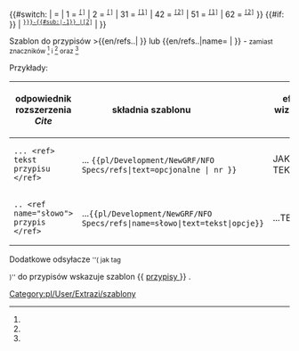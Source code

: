 <noinclude>{{pl/Development/NewGRF/inne strony|en= 
|pl=Template:pl/Development/NewGRF/NFO Specs/refs
}}</noinclude><includeonly><!--
 ~ ~ ~ ~ ~ ~ ~ ~ ~ ~ koment początek bez typów ~ ~ ~ ~ ~ ~ ~
--><!--
--><!--{{#if: {{{1|}}} --><!--
--><!-- | --><!--
 --><!--{{#if: {{{2|}}} --><!-- 'parametr grupy'
 --><!-- | --><!--
   --><!--<span id="ref-{{#expr: {{{1|}}}+{{{2|}}} }}">--><!--opcjonalny tekst--><!-- </span>--><!--
   --><!--<span title="odsyłacz do note-{{#expr: {{{1|}}}+{{{2|}}} }} na dole">--><!--
   --><!--<sup><tt>[[#note-{{#expr: {{{1|1}}}+{{{2|2}}} }}|[{{{1|}}}]]]</tt></sup></span>--><!-- 
 --><!-- | --><!-- (-2)
 --><!-- {{#if:{{{name|}}} --><!-- 
  --><!-- |--><!--
   --><!--<span id="ref-{{{name|}}}_{{{1|}}}-{{{3|}}}">--><!--opcjonalny tekst--><!-- </span>--><!--
   --><!--<span title="odsyłacz do note-{{{name|}}}-{{{1|}}} na dole">--><!--
   --><!--<sup><tt>[[#note-{{{name|name}}}-{{{1|1}}}|[{{{1|}}}]]]</tt></sup></span>--><!--
  --><!-- |--><!-- (-name)
   --><!--<span id="ref-{{{1|}}}">--><!--opcjonalny tekst--><!-- </span>--><!--
   --><!--<span title="odsyłacz do note-{{{1|}}} na dole">--><!--
   --><!--<sup><tt>[[#note-{{{1|1}}}|[{{{1|}}}]]]</tt></sup></span>--><!-- 
   --><!--}} --><!-- koniec if name
  --><!--}} --><!-- koniec if 2
--><!-- | --><!-- (-1)
--><!-- }} --><!-- koniec if 1
--><!--{{#if: {{{przypis|}}} --><!--
--><!-- | --><!--
--><!-- {{#if: {{{1|}}} --><!--
--><!-- | --><!--
--><!-- {{{text|}}} --><!--
--><!-- | --><!--
--><!-- }} --><!--
~ ~ ~ ~ ~ ~ ~ ~ ~ ~ początek  ~ ~ ~ ~ ~ ~ ~
-->{{#switch: <!--{{uc:-->{{{1|}}}<!--}}--><!--
-->| = <!--
-->{{{text|}}} <!--
-->| 1 =<!--
--><span id="ref-1"><!--opcjonalny tekst--></span><!--
--><span title="odsyłacz do note-1 na dole"><!--
--><sup><tt>[[#note-1|[{{{1|}}}]]]</tt></sup></span><!--
-->| 2 =<!--
--><span id="ref-2"><!--opcjonalny tekst--></span><!--
--><span title="odsyłacz do note-2 na dole"><!--
--><sup><tt>[[#note-2|[{{{1|}}}]]]</tt></sup></span><!--
-->| 31 =<!--
--><span id="ref-3"><!--opcjonalny tekst--></span><!--
--><span title="odsyłacz do note-3 na dole"><!--
--><sup><tt>[[#note-3|[1]]]</tt></sup></span><!--
-->| 42 =<!--
--><span id="ref-4"><!--opcjonalny tekst--></span><!--
--><span title="odsyłacz do note-4 na dole"><!--
--><sup><tt>[[#note-4|[2]]]</tt></sup></span><!--
-->| 51 =<!--
--><span id="ref-5"><!--opcjonalny tekst--></span><!--
--><span title="odsyłacz do note-5 na dole"><!--
--><sup><tt>[[#note-5|[1]]]</tt></sup></span><!--
-->| 62 =<!--
--><span id="ref-6"><!--opcjonalny tekst--></span><!--
--><span title="odsyłacz do note-6 na dole"><!--
--><sup><tt>[[#note-6|[2]]]</tt></sup></span><!--
--><!--|-->}}<!--
-->{{#if: {{{name|}}} }} <!--
--> | <!--
--><span id="ref-{{{name|}}}_{{#sub:{{{1|}}}|-1}}-{{#ifeq:{{#sub:{{{1|}}}|-1}} | 1 | 0 | 1 }}"><!--opcjonalny tekst--></span><!--
--><span title="odsyłacz do note-{{{name|}}}-{{#sub:{{{1|}}}|-1}} na dole"><!--
--><sup><tt>[[#note-{{{name|}}}-{{#sub:{{{1|}}}|-1}} |[2]]]</tt></sup></span><!--
--> | <!--
--> <!--
--> }} <!--
--></includeonly><noinclude>

Szablon do przypisów <nowiki>>{{en/refs..| }}</nowiki> lub <nowiki>{{en/refs..|name= | }}</nowiki> - <small>zamiast znaczników <ref> </ref> i <ref name=""> </ref> oraz <ref name="słowo"/></small>


Przykłady:
{| 
!odpowiednik rozszerzenia ''Cite'' !! składnia szablonu &nbsp; &nbsp; &nbsp; &nbsp; &nbsp; &nbsp; &nbsp; &nbsp; &nbsp; !! efekt wizualny &nbsp; &nbsp;  
|-
|style=vertical-align:<!--bottom-->middle |<!--<code>--><pre>... <ref> tekst przypisu </ref></pre><!--</code>-->
|style=vertical-align:middle<!--bottom--> |... <code><nowiki>{{pl/Development/NewGRF/NFO Specs/refs|text=opcjonalne |  nr }}</nowiki></code> 
|style=vertical-align:middle<!--top--> |JAKIŚ TEKST {{pl/Development/NewGRF/NFO Specs/refs|text=PRZYPIS|1}} 
|- 
|<pre>.. <ref name="słowo"> przypis </ref></pre>||style=vertical-align:middle|...<code><nowiki>{{pl/Development/NewGRF/NFO Specs/refs|name=słowo|text=tekst|opcje}}</nowiki></code> ||style=vertical-align:middle |...TEKSTY{{pl/Development/NewGRF/NFO Specs/refs|name=słowo|text=przypis|2}}
|}

<!-- <ref name="slowo"/> #cite_note-cargotype-1 #cite_ref-cargotype_1-1 -->

Dodatkowe odsyłacze <small>''( jak tag <references /> )''</small> do przypisów wskazuje szablon <nowiki>{{</nowiki> [[Template:pl/Development/NewGRF/NFO Specs/przypisy| przypisy ]] <nowiki>}}</nowiki> .
 

[[Category:pl/User/Extrazi/szablony]]
</noinclude>